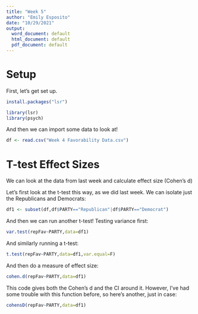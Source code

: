 ```yaml
---
title: "Week 5"
author: "Emily Esposito"
date: "10/29/2021"
output:
  word_document: default
  html_document: default
  pdf_document: default
---
```


# Setup
First, let's get set up.
```r
install.packages("lsr")

library(lsr)
library(psych)
```

And then we can import some data to look at!
```r
df <- read.csv("Week 4 Favorability Data.csv")
```

# T-test Effect Sizes
We can look at the data from last week and calculate effect size (Cohen's d)

Let's first look at the t-test this way, as we did last week.
We can isolate just the Republicans and Democrats:
```r
df1 <- subset(df,df$PARTY=="Republican"|df$PARTY=="Democrat")
```

And then we can run another t-test! Testing variance first:
```r
var.test(repFav~PARTY,data=df1)
```

And similarly running a t-test:
```r
t.test(repFav~PARTY,data=df1,var.equal=F)
```

And then do a measure of effect size:
```r
cohen.d(repFav~PARTY,data=df1)
```

This code gives both the Cohen's d and the CI around it.
However, I've had some trouble with this function before, so here's another, just in case:
```r
cohensD(repFav~PARTY,data=df1)
```


